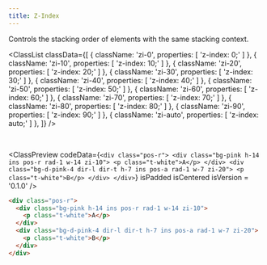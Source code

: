 ```yaml
---
title: Z-Index
---
```



Controls the stacking order of elements with the same stacking context.

<ClassList
  classData={[
    {
      className: 'zi-0',
      properties: [
        'z-index: 0;'
      ]
    },
    {
      className: 'zi-10',
      properties: [
        'z-index: 10;'
      ]
    },
    {
      className: 'zi-20',
      properties: [
        'z-index: 20;'
      ]
    },
    {
      className: 'zi-30',
      properties: [
        'z-index: 30;'
      ]
    },
    {
      className: 'zi-40',
      properties: [
        'z-index: 40;'
      ]
    },
    {
      className: 'zi-50',
      properties: [
        'z-index: 50;'
      ]
    },
    {
      className: 'zi-60',
      properties: [
        'z-index: 60;'
      ]
    },
    {
      className: 'zi-70',
      properties: [
        'z-index: 70;'
      ]
    },
    {
      className: 'zi-80',
      properties: [
        'z-index: 80;'
      ]
    },
    {
      className: 'zi-90',
      properties: [
        'z-index: 90;'
      ]
    },
    {
      className: 'zi-auto',
      properties: [
        'z-index: auto;'
      ]
    },
  ]}
/>

<br />

<ClassPreview
  codeData={`
    <div class="pos-r">
      <div class="bg-pink h-14 ins pos-r rad-1 w-14 zi-10">
        <p class="t-white">A</p>
      </div>
      <div class="bg-d-pink-4 dir-l dir-t h-7 ins pos-a rad-1 w-7 zi-20">
        <p class="t-white">B</p>
      </div>
    </div>
  `}
  isPadded
  isCentered
  isVersion = '0.1.0'
/>

```html
<div class="pos-r">
  <div class="bg-pink h-14 ins pos-r rad-1 w-14 zi-10">
    <p class="t-white">A</p>
  </div>
  <div class="bg-d-pink-4 dir-l dir-t h-7 ins pos-a rad-1 w-7 zi-20">
    <p class="t-white">B</p>
  </div>
</div>
```